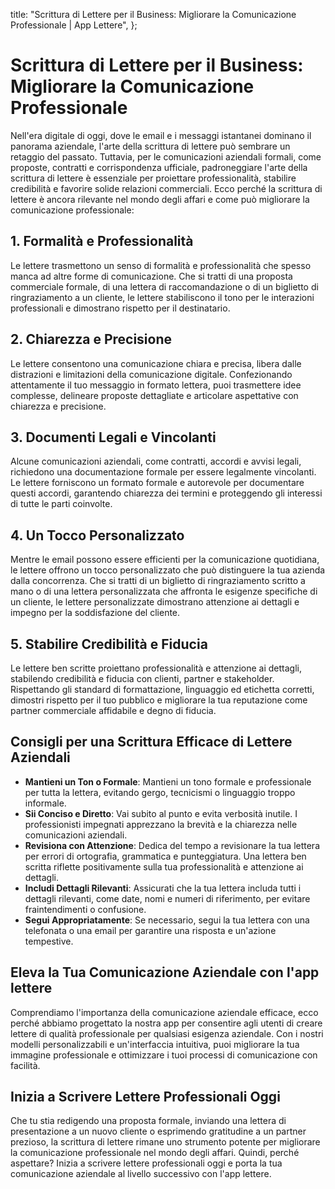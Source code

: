 
  title: "Scrittura di Lettere per il Business: Migliorare la Comunicazione Professionale | App Lettere",
};

# Scrittura di Lettere per il Business: Migliorare la Comunicazione Professionale

<MdxImage src="/blog/letter-writing-business.jpg" alt="Scrittura di Lettere per il Business: Migliorare la Comunicazione Professionale" width={800} height={700} />

Nell'era digitale di oggi, dove le email e i messaggi istantanei dominano il panorama aziendale, l'arte della scrittura di lettere può sembrare un retaggio del passato. Tuttavia, per le comunicazioni aziendali formali, come proposte, contratti e corrispondenza ufficiale, padroneggiare l'arte della scrittura di lettere è essenziale per proiettare professionalità, stabilire credibilità e favorire solide relazioni commerciali. Ecco perché la scrittura di lettere è ancora rilevante nel mondo degli affari e come può migliorare la comunicazione professionale:

## 1. Formalità e Professionalità

Le lettere trasmettono un senso di formalità e professionalità che spesso manca ad altre forme di comunicazione. Che si tratti di una proposta commerciale formale, di una lettera di raccomandazione o di un biglietto di ringraziamento a un cliente, le lettere stabiliscono il tono per le interazioni professionali e dimostrano rispetto per il destinatario.

## 2. Chiarezza e Precisione

Le lettere consentono una comunicazione chiara e precisa, libera dalle distrazioni e limitazioni della comunicazione digitale. Confezionando attentamente il tuo messaggio in formato lettera, puoi trasmettere idee complesse, delineare proposte dettagliate e articolare aspettative con chiarezza e precisione.

## 3. Documenti Legali e Vincolanti

Alcune comunicazioni aziendali, come contratti, accordi e avvisi legali, richiedono una documentazione formale per essere legalmente vincolanti. Le lettere forniscono un formato formale e autorevole per documentare questi accordi, garantendo chiarezza dei termini e proteggendo gli interessi di tutte le parti coinvolte.

## 4. Un Tocco Personalizzato

Mentre le email possono essere efficienti per la comunicazione quotidiana, le lettere offrono un tocco personalizzato che può distinguere la tua azienda dalla concorrenza. Che si tratti di un biglietto di ringraziamento scritto a mano o di una lettera personalizzata che affronta le esigenze specifiche di un cliente, le lettere personalizzate dimostrano attenzione ai dettagli e impegno per la soddisfazione del cliente.

## 5. Stabilire Credibilità e Fiducia

Le lettere ben scritte proiettano professionalità e attenzione ai dettagli, stabilendo credibilità e fiducia con clienti, partner e stakeholder. Rispettando gli standard di formattazione, linguaggio ed etichetta corretti, dimostri rispetto per il tuo pubblico e migliorare la tua reputazione come partner commerciale affidabile e degno di fiducia.

## Consigli per una Scrittura Efficace di Lettere Aziendali

- **Mantieni un Ton o Formale**: Mantieni un tono formale e professionale per tutta la lettera, evitando gergo, tecnicismi o linguaggio troppo informale.
- **Sii Conciso e Diretto**: Vai subito al punto e evita verbosità inutile. I professionisti impegnati apprezzano la brevità e la chiarezza nelle comunicazioni aziendali.
- **Revisiona con Attenzione**: Dedica del tempo a revisionare la tua lettera per errori di ortografia, grammatica e punteggiatura. Una lettera ben scritta riflette positivamente sulla tua professionalità e attenzione ai dettagli.
- **Includi Dettagli Rilevanti**: Assicurati che la tua lettera includa tutti i dettagli rilevanti, come date, nomi e numeri di riferimento, per evitare fraintendimenti o confusione.
- **Segui Appropriatamente**: Se necessario, segui la tua lettera con una telefonata o una email per garantire una risposta e un'azione tempestive.

## Eleva la Tua Comunicazione Aziendale con l'app lettere

Comprendiamo l'importanza della comunicazione aziendale efficace, ecco perché abbiamo progettato la nostra app per consentire agli utenti di creare lettere di qualità professionale per qualsiasi esigenza aziendale. Con i nostri modelli personalizzabili e un'interfaccia intuitiva, puoi migliorare la tua immagine professionale e ottimizzare i tuoi processi di comunicazione con facilità.

## Inizia a Scrivere Lettere Professionali Oggi

Che tu stia redigendo una proposta formale, inviando una lettera di presentazione a un nuovo cliente o esprimendo gratitudine a un partner prezioso, la scrittura di lettere rimane uno strumento potente per migliorare la comunicazione professionale nel mondo degli affari. Quindi, perché aspettare? Inizia a scrivere lettere professionali oggi e porta la tua comunicazione aziendale al livello successivo con l'app lettere.